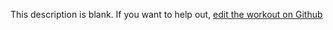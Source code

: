 
  This description is blank. If you want to help out, [edit the workout on Github](https://www.github.com/LiftArcade/exercises/blob/main/exercises/leg-press-description.mdx)
